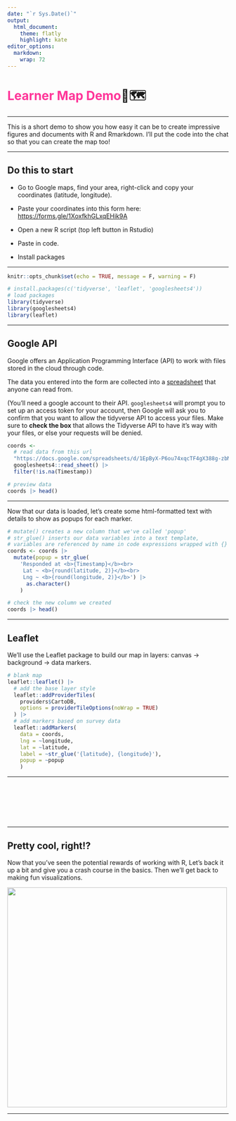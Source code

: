 ```yaml
---
date: "`r Sys.Date()`"
output: 
  html_document:
    theme: flatly
    highlight: kate
editor_options: 
  markdown: 
    wrap: 72
---
```


```{=html}
<style>
.leaflet {
    margin: auto;
}
</style>
```

# [Learner Map Demo]{style="color:#ff3599"}📍🗺

--------------------------------------------------------------

This is a short demo to show you how easy it can be to create
impressive figures and documents with R and Rmarkdown. I'll put the code into the chat so that you can create the map too!
  
-----

## Do this to start

-   Go to Google maps, find your area, right-click and copy your coordinates (latitude, longitude).
-   Paste your coordinates into this form here: <https://forms.gle/1XoxfkhGLxqEHik9A>

-   Open a new R script (top left button in Rstudio)
-   Paste in code. 
-   Install packages

--------------------------------------------------------------

```r
knitr::opts_chunk$set(echo = TRUE, message = F, warning = F)
```

```r
# install.packages(c('tidyverse', 'leaflet', 'googlesheets4'))
# load packages
library(tidyverse)
library(googlesheets4)
library(leaflet)
```

--------------------------------------------------------------

## Google API

Google offers an Application Programming Interface (API) to work with
files stored in the cloud through code.
<!-- API is a really general term that basically means software that coders use as part of their projects. -->

The data you entered into the form are collected into a
[spreadsheet](https://docs.google.com/spreadsheets/d/1EpByX-P6ou74xqcTF4gX388g-zbMEHPyHsBZADyMhsU/edit#gid=719575535)
that anyone can read from.

(You'll need a google account to their API. `googlesheets4` will prompt
you to set up an access token for your account, then Google will ask you
to confirm that you want to allow the tidyverse API to access your files. Make sure to **check the box** that allows the Tidyverse API  to have it's way with your files, or else your requests will be denied.

```r
coords <-
  # read data from this url
  "https://docs.google.com/spreadsheets/d/1EpByX-P6ou74xqcTF4gX388g-zbMEHPyHsBZADyMhsU/edit?usp=sharing" |> 
  googlesheets4::read_sheet() |> 
  filter(!is.na(Timestamp))

# preview data
coords |> head()
```

--------------------------------------------------------------

Now that our data is loaded, let's create some html-formatted text with
details to show as popups for each marker.

```r
# mutate() creates a new column that we've called 'popup'
# str_glue() inserts our data variables into a text template,
# variables are referenced by name in code expressions wrapped with {}
coords <- coords |>
  mutate(popup = str_glue(
    'Responded at <b>{Timestamp}</b><br>
     Lat ~ <b>{round(latitude, 2)}</b><br>
     Lng ~ <b>{round(longitude, 2)}</b>') |> 
      as.character()
    )

# check the new column we created
coords |> head()
```

--------------------------------------------------------------

## Leaflet

We'll use the Leaflet package to build our map in layers: canvas -\>
background -\> data markers.

<!-- this is html that wont show up in the final document -->

```r
# blank map
leaflet::leaflet() |>
  # add the base layer style
  leaflet::addProviderTiles(
    providers$CartoDB,
    options = providerTileOptions(noWrap = TRUE)
  ) |>
  # add markers based on survey data
  leaflet::addMarkers(
    data = coords,
    lng = ~longitude,
    lat = ~latitude,
    label = ~str_glue('{latitude}, {longitude}'),
    popup = ~popup
    ) 
```

--------------------------------------------------------------

<br> <br> <br> <br> <br>

--------------------------------------------------------------

## Pretty cool, right!?

Now that you've seen the potential rewards of working with R, Let's back it up a bit and give you a crash course in the
basics. Then we'll get back to making fun visualizations.

![](https://github.com/jmoggridge/learn_to_code_seminar/raw/main/acorn.png){width="500"}

--------------------------------------------------------------

<br> <br> 